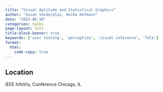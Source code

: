 ```yaml
---
title: "Visual Aptitude and Statistical Graphics"
author: "Susan Vanderplas, Heike Hofmann"
date: "2015-08-10"
categories: talks
page-layout: full
title-block-banner: true
keywords: ['user testing', 'perception', 'visual inference', 'Talk']
format:
  html:
    code-copy: true
---
```

 

## Location
IEEE
InfoVis, Conference
Chicago, IL
